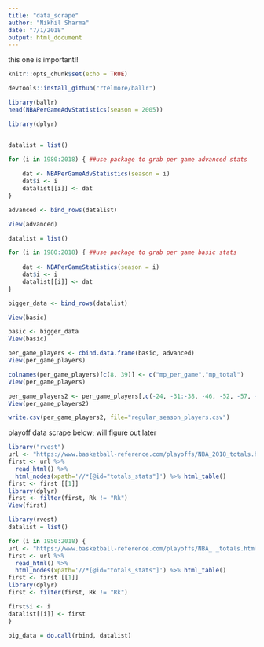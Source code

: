 ---
title: "data_scrape"
author: "Nikhil Sharma"
date: "7/1/2018"
output: html_document
---



this one is important!!
```{r setup, include=FALSE}
knitr::opts_chunk$set(echo = TRUE)
```

```{r}
devtools::install_github("rtelmore/ballr")
```

```{r}
library(ballr)
head(NBAPerGameAdvStatistics(season = 2005))
```


```{r}
library(dplyr)


datalist = list() 

for (i in 1980:2018) { ##use package to grab per game advanced stats
   
    dat <- NBAPerGameAdvStatistics(season = i)
    dat$i <- i  
    datalist[[i]] <- dat 
}

advanced <- bind_rows(datalist)

View(advanced)
```


```{r}
datalist = list()

for (i in 1980:2018) { ##use package to grab per game basic stats
   
    dat <- NBAPerGameStatistics(season = i)
    dat$i <- i  
    datalist[[i]] <- dat 
}

bigger_data <- bind_rows(datalist)

View(basic)
```

```{r}
basic <- bigger_data
View(basic)
```

```{r}
per_game_players <- cbind.data.frame(basic, advanced)
View(per_game_players)
```

```{r}
colnames(per_game_players)[c(8, 39)] <- c("mp_per_game","mp_total")
View(per_game_players)
```


```{r}
per_game_players2 <- per_game_players[,c(-24, -31:-38, -46, -52, -57, -60, -62)]
View(per_game_players2)
```


```{r}
write.csv(per_game_players2, file="regular_season_players.csv")
```



















playoff data scrape below; will figure out later

```{r}
library("rvest")
url <- "https://www.basketball-reference.com/playoffs/NBA_2018_totals.html"
first <- url %>%
  read_html() %>%
  html_nodes(xpath='//*[@id="totals_stats"]') %>% html_table()
first <- first [[1]]
library(dplyr)
first <- filter(first, Rk != "Rk")
View(first)
```


```{r}
library(rvest)
datalist = list()

for (i in 1950:2018) {
url <- "https://www.basketball-reference.com/playoffs/NBA_ _totals.html"
first <- url %>%
  read_html() %>%
  html_nodes(xpath='//*[@id="totals_stats"]') %>% html_table()
first <- first [[1]]
library(dplyr)
first <- filter(first, Rk != "Rk")

first$i <- i  
datalist[[i]] <- first 
}

big_data = do.call(rbind, datalist)

```





